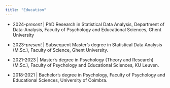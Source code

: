 ```yaml
---
title: "Education"
---
```


- 2024-*present* \| PhD Research in Statistical Data Analysis, Department of Data-Analysis, Faculty of Psychology and Educational Sciences, Ghent University

- 2023-*present* \| Subsequent Master's degree in Statistical Data Analysis (M.Sc.), Faculty of Science, Ghent University. 

- 2021-2023 \| Master's degree in Psychology (Theory and Research) (M.Sc.), Faculty of Psychology and Educational Sciences, KU Leuven.

- 2018-2021 \| Bachelor's degree in Psychology, Faculty of Psychology and Educational Sciences, University of Coimbra.